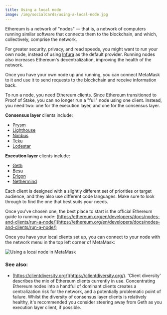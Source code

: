 ```yaml
---
title: Using a local node
image: /img/socialCards/using-a-local-node.jpg
---
```



<CustomLayout />

Ethereum is a network of "nodes" — that is, a network of computers running similar software that connects them to the blockchain, and which, collectively, comprise the network.

For greater security, privacy, and read speeds, you might want to run your own node, instead of using [Infura](/networks-and-sidechains/what-is-infura-and-why-does-metamask-use-it) as the default provider. Running nodes also increases Ethereum's decentralization, improving the health of the network.

Once you have your own node up and running, you can connect MetaMask to it and use it to send requests to the blockchain and receive information back.

To run a node, you need Ethereum clients. Since Ethereum transitioned to Proof of Stake, you can no longer run a "full" node using one client. Instead, you need two: one for the execution layer, and one for the consensus layer.

**Consensus layer** clients include:

- [Prysm](https://prysmaticlabs.com/)
- [Lighthouse](https://lighthouse.sigmaprime.io/)
- [Nimbus](https://nimbus.team/)
- [Teku](https://consensys.net/knowledge-base/ethereum-2/teku/)
- [Lodestar](https://lodestar.chainsafe.io/)

**Execution layer** clients include:

- [Geth](https://geth.ethereum.org/)
- [Besu](https://www.hyperledger.org/use/besu)
- [Erigon](https://github.com/ledgerwatch/erigon#erigon)
- [Nethermind](https://nethermind.io/)

Each client is designed with a slightly different set of priorities or target audience, and they also use different code languages. Make sure to look through to find the one that best suits your needs.

Once you've chosen one, the best place to start is the official Ethereum guide to running a node: [https://ethereum.org/en/developers/docs/nodes-and-clients/run-a-node/](https://ethereum.org/en/developers/docs/nodes-and-clients/run-a-node/)

Once you have your local clients set up, you can connect to your node with the network menu in the top left corner of MetaMask:

<div class="center-container">
  <div class="img-small">
    <img
      src={
        require("../../../img/managing-my-wallet/using-metamask/using-a-local-node/Using_a_local_node_in_MetaMask.png")
          .default
      }
      alt="Using a local node in MetaMask"
    />
  </div>
</div>

### See also:

- [https://clientdiversity.org/](https://clientdiversity.org/). 'Client diversity' describes the mix of Ethereum clients currently in use. Concentrating Ethereum nodes into a handful of dominant clients creates a centralization risk for the network, and a potentially problematic point of failure. Whilst the diversity of consensus layer clients is relatively healthy, it's recommended you consider steering away from Geth as you execution layer client, if possible.
